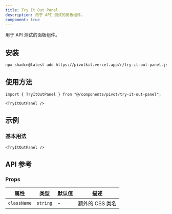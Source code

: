 ```yaml
---
title: Try It Out Panel
description: 用于 API 测试的面板组件。
component: true
---
```


用于 API 测试的面板组件。

<ComponentPreview name="try-it-out-panel-demo" />

## 安装

```bash
npx shadcn@latest add https://pivotkit.vercel.app/r/try-it-out-panel.json
```

## 使用方法

```tsx
import { TryItOutPanel } from "@/components/pivot/try-it-out-panel";
```

```tsx
<TryItOutPanel />
```

## 示例

### 基本用法

```tsx
<TryItOutPanel />
```

## API 参考

### Props

| 属性        | 类型     | 默认值 | 描述            |
| ----------- | -------- | ------ | --------------- |
| `className` | `string` | -      | 额外的 CSS 类名 |
